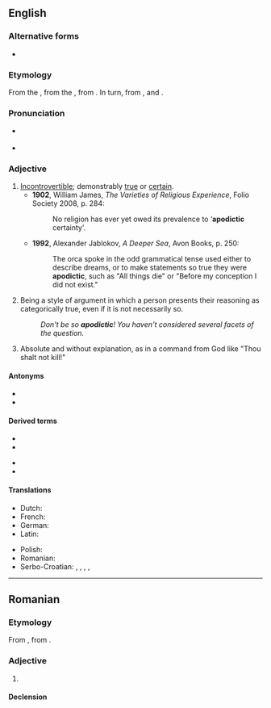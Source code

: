 ==English==
{{wikipedia}}

===Alternative forms===
* {{l|en|apodeictic}}

===Etymology===
From the {{etyl|la|en}} {{m|la|apodīcticus||proving clearly”, “demonstrative}}, from the {{etyl|grc|en}} {{m|grc|ἀποδεικτικός||affording proof”, “demonstrative}}, from {{m|grc|ἀποδείκνυμι||I demonstrate}}. In turn, from {{m|grc|ἀπο-||separate, without}}, and {{m|grc|δεικτικός||capable of proof}}.

===Pronunciation===
* {{a|UK}} {{IPA|en|/apəʊˈdɪktɪk/|/apəʊˈdaɪktɪk/}}
* {{a|GA}} {{IPA|en|/æpəˈdɪktɪk/|/apoʊˈdɪktɪk/}}

===Adjective===
{{en-adj}}

# [[incontrovertible|Incontrovertible]]; demonstrably [[true]] or [[certain]].
#* '''1902''', William James, ''The Varieties of Religious Experience'', Folio Society 2008, p. 284:
#*: No religion has ever yet owed its prevalence to ‘'''apodictic''' certainty’.
#* '''1992''', Alexander Jablokov, ''A Deeper Sea'', Avon Books, p. 250:
#*: The orca spoke in the odd grammatical tense used either to describe dreams, or to make statements so true they were '''apodictic''', such as "All things die" or "Before my conception I did not exist."
# Being a style of argument in which a person presents their reasoning as categorically true, even if it is not necessarily so.
#: ''Don't be so '''apodictic'''! You haven't considered several facets of the question.''
# {{lb|en|theology|Biblical studies}} Absolute and without explanation, as in a command from God like "Thou shalt not kill!"

====Antonyms====
* {{l|en|problematic}}
* {{l|en|assertorical}}

====Derived terms====
{{der-top}}
* {{l|en|apodict}}
* {{l|en|apodictical}}
{{der-mid}}
* {{l|en|apodictically}}
* {{l|en|apodictism}}
{{der-bottom}}

====Translations====
{{trans-top|incontrovertible}}
* Dutch: {{t+|nl|apodictisch}}
* French: {{t+|fr|apodictique}}
* German: {{t+|de|apodiktisch}}
* Latin: {{t|la|apodīcticus|m}}
{{trans-mid}}
* Polish: {{t+|pl|apodyktyczny}}
* Romanian: {{t+|ro|apodictic}}
* Serbo-Croatian: {{t+|sh|nepobitno}}, {{t+|sh|apodiktičan}}, {{t+|sh|apodiktično}}, {{t|sh|neporecivo}}, {{t+|sh|neoborivo}}
{{trans-bottom}}

----

==Romanian==

===Etymology===
From {{bor|ro|fr|apodictique}}, from {{der|ro|la|apodicticus}}.

===Adjective===
{{ro-adj}}

# {{l|en|apodictic}}

====Declension====
{{ro-decl-adj}}